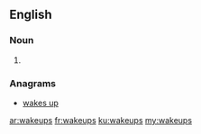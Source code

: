 ==English==

===Noun===
{{head|en|plural}}

# {{plural of|wakeup|lang=en|nocat=1}}

===Anagrams===
* [[wakes up#English|wakes up]]

[[ar:wakeups]]
[[fr:wakeups]]
[[ku:wakeups]]
[[my:wakeups]]